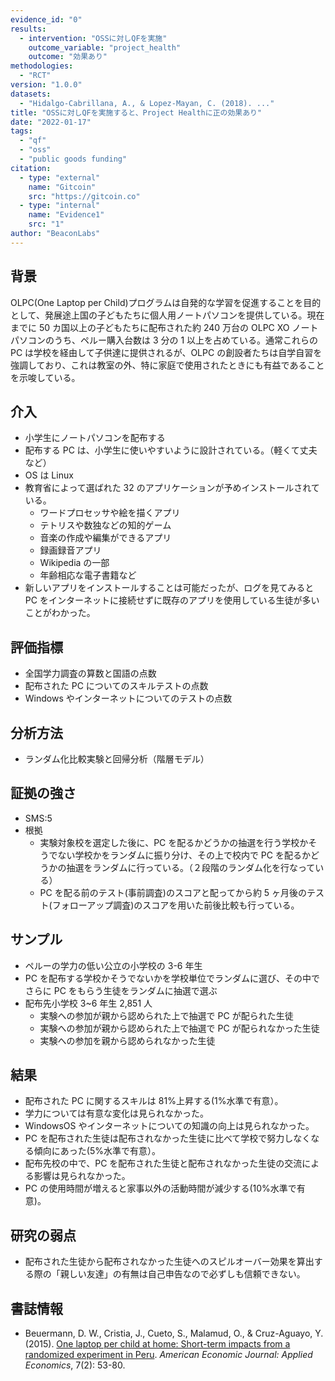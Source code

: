 ```yaml
---
evidence_id: "0"
results:
  - intervention: "OSSに対しQFを実施"
    outcome_variable: "project_health"
    outcome: "効果あり"
methodologies:
  - "RCT"
version: "1.0.0"
datasets:
  - "Hidalgo-Cabrillana, A., & Lopez-Mayan, C. (2018). ..."
title: "OSSに対しQFを実施すると、Project Healthに正の効果あり"
date: "2022-01-17"
tags:
  - "qf"
  - "oss"
  - "public goods funding"
citation:
  - type: "external"
    name: "Gitcoin"
    src: "https://gitcoin.co"
  - type: "internal"
    name: "Evidence1"
    src: "1"
author: "BeaconLabs"
---
```


## 背景

OLPC(One Laptop per Child)プログラムは自発的な学習を促進することを目的として、発展途上国の子どもたちに個人用ノートパソコンを提供している。現在までに 50 カ国以上の子どもたちに配布された約 240 万台の OLPC XO ノートパソコンのうち、ペルー購入台数は 3 分の 1 以上を占めている。通常これらの PC は学校を経由して子供達に提供されるが、OLPC の創設者たちは自学自習を強調しており、これは教室の外、特に家庭で使用されたときにも有益であることを示唆している。

## 介入

- 小学生にノートパソコンを配布する
- 配布する PC は、小学生に使いやすいように設計されている。（軽くて丈夫など）
- OS は Linux
- 教育省によって選ばれた 32 のアプリケーションが予めインストールされている。
  - ワードプロセッサや絵を描くアプリ
  - テトリスや数独などの知的ゲーム
  - 音楽の作成や編集ができるアプリ
  - 録画録音アプリ
  - Wikipedia の一部
  - 年齢相応な電子書籍など
- 新しいアプリをインストールすることは可能だったが、ログを見てみると PC をインターネットに接続せずに既存のアプリを使用している生徒が多いことがわかった。

## 評価指標

- 全国学力調査の算数と国語の点数
- 配布された PC についてのスキルテストの点数
- Windows やインターネットについてのテストの点数

## 分析方法

- ランダム化比較実験と回帰分析（階層モデル）

## 証拠の強さ

- SMS:5
- 根拠
  - 実験対象校を選定した後に、PC を配るかどうかの抽選を行う学校かそうでない学校かをランダムに振り分け、その上で校内で PC を配るかどうかの抽選をランダムに行っている。（２段階のランダム化を行なっている）
  - PC を配る前のテスト(事前調査)のスコアと配ってから約 5 ヶ月後のテスト(フォローアップ調査)のスコアを用いた前後比較も行っている。

## サンプル

- ペルーの学力の低い公立の小学校の 3-6 年生
- PC を配布する学校かそうでないかを学校単位でランダムに選び、その中でさらに PC をもらう生徒をランダムに抽選で選ぶ
- 配布先小学校 3~6 年生 2,851 人
  - 実験への参加が親から認められた上で抽選で PC が配られた生徒
  - 実験への参加が親から認められた上で抽選で PC が配られなかった生徒
  - 実験への参加を親から認められなかった生徒

## 結果

- 配布された PC に関するスキルは 81%上昇する(1%水準で有意）。
- 学力については有意な変化は見られなかった。
- WindowsOS やインターネットについての知識の向上は見られなかった。
- PC を配布された生徒は配布されなかった生徒に比べて学校で努力しなくなる傾向にあった(5%水準で有意）。
- 配布先校の中で、PC を配布された生徒と配布されなかった生徒の交流による影響は見られなかった。
- PC の使用時間が増えると家事以外の活動時間が減少する(10%水準で有意)。

## 研究の弱点

- 配布された生徒から配布されなかった生徒へのスピルオーバー効果を算出する際の「親しい友達」の有無は自己申告なので必ずしも信頼できない。

## 書誌情報

- Beuermann, D. W., Cristia, J., Cueto, S., Malamud, O., & Cruz-Aguayo, Y. (2015). [One laptop per child at home: Short-term impacts from a randomized experiment in Peru](https://www.aeaweb.org/articles?id=10.1257/app.20130267). _American Economic Journal: Applied Economics_, 7(2): 53-80.
